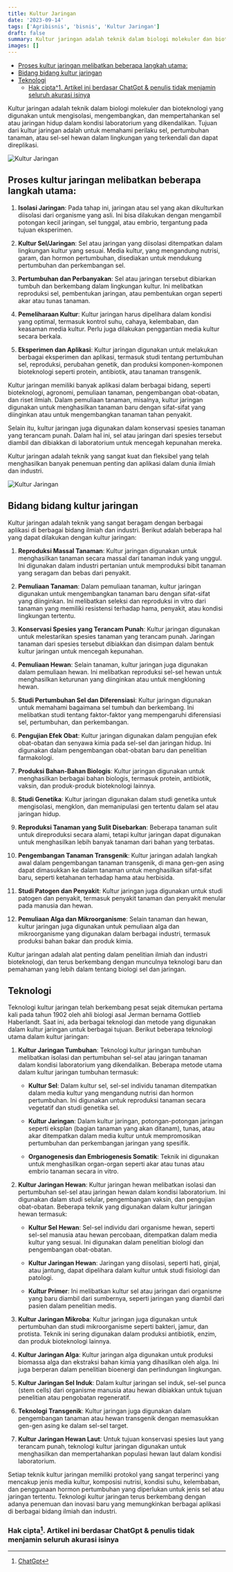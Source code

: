 ```yaml
---
title: Kultur Jaringan
date: '2023-09-14'
tags: ['Agribisnis', 'bisnis', 'Kultur Jaringan']
draft: false
summary: Kultur jaringan adalah teknik dalam biologi molekuler dan bioteknologi yang digunakan untuk mengisolasi, mengembangkan, dan mempertahankan sel atau jaringan hidup dalam kondisi laboratorium yang dikendalikan.
images: []
---
```


- [Proses kultur jaringan melibatkan beberapa langkah utama:](#proses-kultur-jaringan-melibatkan-beberapa-langkah-utama)
- [Bidang bidang kultur jaringan](#bidang-bidang-kultur-jaringan)
- [Teknologi](#teknologi)
  - [Hak cipta^1. Artikel ini berdasar ChatGpt \& penulis tidak menjamin seluruh akurasi isinya](#hak-cipta1-artikel-ini-berdasar-chatgpt--penulis-tidak-menjamin-seluruh-akurasi-isinya)

Kultur jaringan adalah teknik dalam biologi molekuler dan bioteknologi yang digunakan untuk mengisolasi, mengembangkan, dan mempertahankan sel atau jaringan hidup dalam kondisi laboratorium yang dikendalikan. Tujuan dari kultur jaringan adalah untuk memahami perilaku sel, pertumbuhan tanaman, atau sel-sel hewan dalam lingkungan yang terkendali dan dapat direplikasi.

![Kultur Jaringan](/static/images/agribisnis/kultur-jaringan.jpg)

## Proses kultur jaringan melibatkan beberapa langkah utama:

1. **Isolasi Jaringan**: Pada tahap ini, jaringan atau sel yang akan dikulturkan diisolasi dari organisme yang asli. Ini bisa dilakukan dengan mengambil potongan kecil jaringan, sel tunggal, atau embrio, tergantung pada tujuan eksperimen.

2. **Kultur Sel/Jaringan**: Sel atau jaringan yang diisolasi ditempatkan dalam lingkungan kultur yang sesuai. Media kultur, yang mengandung nutrisi, garam, dan hormon pertumbuhan, disediakan untuk mendukung pertumbuhan dan perkembangan sel.

3. **Pertumbuhan dan Perbanyakan**: Sel atau jaringan tersebut dibiarkan tumbuh dan berkembang dalam lingkungan kultur. Ini melibatkan reproduksi sel, pembentukan jaringan, atau pembentukan organ seperti akar atau tunas tanaman.

4. **Pemeliharaan Kultur**: Kultur jaringan harus dipelihara dalam kondisi yang optimal, termasuk kontrol suhu, cahaya, kelembaban, dan keasaman media kultur. Perlu juga dilakukan penggantian media kultur secara berkala.

5. **Eksperimen dan Aplikasi**: Kultur jaringan digunakan untuk melakukan berbagai eksperimen dan aplikasi, termasuk studi tentang pertumbuhan sel, reproduksi, perubahan genetik, dan produksi komponen-komponen bioteknologi seperti protein, antibiotik, atau tanaman transgenik.

Kultur jaringan memiliki banyak aplikasi dalam berbagai bidang, seperti bioteknologi, agronomi, pemuliaan tanaman, pengembangan obat-obatan, dan riset ilmiah. Dalam pemuliaan tanaman, misalnya, kultur jaringan digunakan untuk menghasilkan tanaman baru dengan sifat-sifat yang diinginkan atau untuk mengembangkan tanaman tahan penyakit.

Selain itu, kultur jaringan juga digunakan dalam konservasi spesies tanaman yang terancam punah. Dalam hal ini, sel atau jaringan dari spesies tersebut diambil dan dibiakkan di laboratorium untuk mencegah kepunahan mereka.

Kultur jaringan adalah teknik yang sangat kuat dan fleksibel yang telah menghasilkan banyak penemuan penting dan aplikasi dalam dunia ilmiah dan industri.

![Kultur Jaringan](/static/images/agribisnis/kultur-jaringan1.jpg)

## Bidang bidang kultur jaringan

Kultur jaringan adalah teknik yang sangat beragam dengan berbagai aplikasi di berbagai bidang ilmiah dan industri. Berikut adalah beberapa hal yang dapat dilakukan dengan kultur jaringan:

1. **Reproduksi Massal Tanaman**: Kultur jaringan digunakan untuk menghasilkan tanaman secara massal dari tanaman induk yang unggul. Ini digunakan dalam industri pertanian untuk memproduksi bibit tanaman yang seragam dan bebas dari penyakit.

2. **Pemuliaan Tanaman**: Dalam pemuliaan tanaman, kultur jaringan digunakan untuk mengembangkan tanaman baru dengan sifat-sifat yang diinginkan. Ini melibatkan seleksi dan reproduksi in vitro dari tanaman yang memiliki resistensi terhadap hama, penyakit, atau kondisi lingkungan tertentu.

3. **Konservasi Spesies yang Terancam Punah**: Kultur jaringan digunakan untuk melestarikan spesies tanaman yang terancam punah. Jaringan tanaman dari spesies tersebut dibiakkan dan disimpan dalam bentuk kultur jaringan untuk mencegah kepunahan.

4. **Pemuliaan Hewan**: Selain tanaman, kultur jaringan juga digunakan dalam pemuliaan hewan. Ini melibatkan reproduksi sel-sel hewan untuk menghasilkan keturunan yang diinginkan atau untuk mengkloning hewan.

5. **Studi Pertumbuhan Sel dan Diferensiasi**: Kultur jaringan digunakan untuk memahami bagaimana sel tumbuh dan berkembang. Ini melibatkan studi tentang faktor-faktor yang mempengaruhi diferensiasi sel, pertumbuhan, dan perkembangan.

6. **Pengujian Efek Obat**: Kultur jaringan digunakan dalam pengujian efek obat-obatan dan senyawa kimia pada sel-sel dan jaringan hidup. Ini digunakan dalam pengembangan obat-obatan baru dan penelitian farmakologi.

7. **Produksi Bahan-Bahan Biologis**: Kultur jaringan digunakan untuk menghasilkan berbagai bahan biologis, termasuk protein, antibiotik, vaksin, dan produk-produk bioteknologi lainnya.

8. **Studi Genetika**: Kultur jaringan digunakan dalam studi genetika untuk mengisolasi, mengklon, dan memanipulasi gen tertentu dalam sel atau jaringan hidup.

9. **Reproduksi Tanaman yang Sulit Disebarkan**: Beberapa tanaman sulit untuk direproduksi secara alami, tetapi kultur jaringan dapat digunakan untuk menghasilkan lebih banyak tanaman dari bahan yang terbatas.

10. **Pengembangan Tanaman Transgenik**: Kultur jaringan adalah langkah awal dalam pengembangan tanaman transgenik, di mana gen-gen asing dapat dimasukkan ke dalam tanaman untuk menghasilkan sifat-sifat baru, seperti ketahanan terhadap hama atau herbisida.

11. **Studi Patogen dan Penyakit**: Kultur jaringan juga digunakan untuk studi patogen dan penyakit, termasuk penyakit tanaman dan penyakit menular pada manusia dan hewan.

12. **Pemuliaan Alga dan Mikroorganisme**: Selain tanaman dan hewan, kultur jaringan juga digunakan untuk pemuliaan alga dan mikroorganisme yang digunakan dalam berbagai industri, termasuk produksi bahan bakar dan produk kimia.

Kultur jaringan adalah alat penting dalam penelitian ilmiah dan industri bioteknologi, dan terus berkembang dengan munculnya teknologi baru dan pemahaman yang lebih dalam tentang biologi sel dan jaringan.

## Teknologi

Teknologi kultur jaringan telah berkembang pesat sejak ditemukan pertama kali pada tahun 1902 oleh ahli biologi asal Jerman bernama Gottlieb Haberlandt. Saat ini, ada berbagai teknologi dan metode yang digunakan dalam kultur jaringan untuk berbagai tujuan. Berikut beberapa teknologi utama dalam kultur jaringan:

1. **Kultur Jaringan Tumbuhan**: Teknologi kultur jaringan tumbuhan melibatkan isolasi dan pertumbuhan sel-sel atau jaringan tanaman dalam kondisi laboratorium yang dikendalikan. Beberapa metode utama dalam kultur jaringan tumbuhan termasuk:

   - **Kultur Sel**: Dalam kultur sel, sel-sel individu tanaman ditempatkan dalam media kultur yang mengandung nutrisi dan hormon pertumbuhan. Ini digunakan untuk reproduksi tanaman secara vegetatif dan studi genetika sel.

   - **Kultur Jaringan**: Dalam kultur jaringan, potongan-potongan jaringan seperti eksplan (bagian tanaman yang akan ditanam), tunas, atau akar ditempatkan dalam media kultur untuk mempromosikan pertumbuhan dan perkembangan jaringan yang spesifik.

   - **Organogenesis dan Embriogenesis Somatik**: Teknik ini digunakan untuk menghasilkan organ-organ seperti akar atau tunas atau embrio tanaman secara in vitro.

2. **Kultur Jaringan Hewan**: Kultur jaringan hewan melibatkan isolasi dan pertumbuhan sel-sel atau jaringan hewan dalam kondisi laboratorium. Ini digunakan dalam studi selular, pengembangan vaksin, dan pengujian obat-obatan. Beberapa teknik yang digunakan dalam kultur jaringan hewan termasuk:

   - **Kultur Sel Hewan**: Sel-sel individu dari organisme hewan, seperti sel-sel manusia atau hewan percobaan, ditempatkan dalam media kultur yang sesuai. Ini digunakan dalam penelitian biologi dan pengembangan obat-obatan.

   - **Kultur Jaringan Hewan**: Jaringan yang diisolasi, seperti hati, ginjal, atau jantung, dapat dipelihara dalam kultur untuk studi fisiologi dan patologi.

   - **Kultur Primer**: Ini melibatkan kultur sel atau jaringan dari organisme yang baru diambil dari sumbernya, seperti jaringan yang diambil dari pasien dalam penelitian medis.

3. **Kultur Jaringan Mikroba**: Kultur jaringan juga digunakan untuk pertumbuhan dan studi mikroorganisme seperti bakteri, jamur, dan protista. Teknik ini sering digunakan dalam produksi antibiotik, enzim, dan produk bioteknologi lainnya.

4. **Kultur Jaringan Alga**: Kultur jaringan alga digunakan untuk produksi biomassa alga dan ekstraksi bahan kimia yang dihasilkan oleh alga. Ini juga berperan dalam penelitian bioenergi dan perlindungan lingkungan.

5. **Kultur Jaringan Sel Induk**: Dalam kultur jaringan sel induk, sel-sel punca (stem cells) dari organisme manusia atau hewan dibiakkan untuk tujuan penelitian atau pengobatan regeneratif.

6. **Teknologi Transgenik**: Kultur jaringan juga digunakan dalam pengembangan tanaman atau hewan transgenik dengan memasukkan gen-gen asing ke dalam sel-sel target.

7. **Kultur Jaringan Hewan Laut**: Untuk tujuan konservasi spesies laut yang terancam punah, teknologi kultur jaringan digunakan untuk menghasilkan dan mempertahankan populasi hewan laut dalam kondisi laboratorium.

Setiap teknik kultur jaringan memiliki protokol yang sangat terperinci yang mencakup jenis media kultur, komposisi nutrisi, kondisi suhu, kelembaban, dan penggunaan hormon pertumbuhan yang diperlukan untuk jenis sel atau jaringan tertentu. Teknologi kultur jaringan terus berkembang dengan adanya penemuan dan inovasi baru yang memungkinkan berbagai aplikasi di berbagai bidang ilmiah dan industri.

### Hak cipta[^1]. Artikel ini berdasar ChatGpt & penulis tidak menjamin seluruh akurasi isinya

[^1]: [ChatGpt](https://chat.openai.com)
